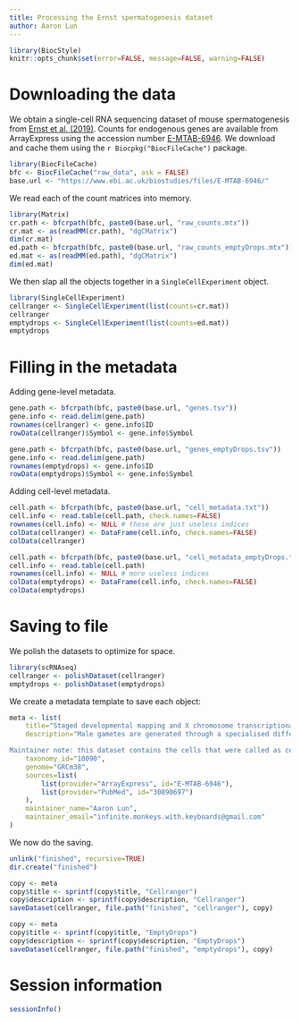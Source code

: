 ```yaml
---
title: Processing the Ernst spermatogenesis dataset
author: Aaron Lun
---
```


```r
library(BiocStyle)
knitr::opts_chunk$set(error=FALSE, message=FALSE, warning=FALSE)
```

# Downloading the data

We obtain a single-cell RNA sequencing dataset of mouse spermatogenesis from [Ernst et al. (2019)](https://doi.org/10.1038/s41467-019-09182-1).
Counts for endogenous genes are available from ArrayExpress using the accession number [E-MTAB-6946](https://www.ebi.ac.uk/arrayexpress/experiments/E-MTAB-6946/).
We download and cache them using the `r Biocpkg("BiocFileCache")` package.

```r
library(BiocFileCache)
bfc <- BiocFileCache("raw_data", ask = FALSE)
base.url <- "https://www.ebi.ac.uk/biostudies/files/E-MTAB-6946/"
```

We read each of the count matrices into memory.

```r
library(Matrix)
cr.path <- bfcrpath(bfc, paste0(base.url, "raw_counts.mtx"))
cr.mat <- as(readMM(cr.path), "dgCMatrix")
dim(cr.mat)
ed.path <- bfcrpath(bfc, paste0(base.url, "raw_counts_emptyDrops.mtx"))
ed.mat <- as(readMM(ed.path), "dgCMatrix")
dim(ed.mat)
```

We then slap all the objects together in a `SingleCellExperiment` object.

```r
library(SingleCellExperiment)
cellranger <- SingleCellExperiment(list(counts=cr.mat))
cellranger
emptydrops <- SingleCellExperiment(list(counts=ed.mat))
emptydrops
```

# Filling in the metadata

Adding gene-level metadata.

```r
gene.path <- bfcrpath(bfc, paste0(base.url, "genes.tsv"))
gene.info <- read.delim(gene.path)
rownames(cellranger) <- gene.info$ID
rowData(cellranger)$Symbol <- gene.info$Symbol

gene.path <- bfcrpath(bfc, paste0(base.url, "genes_emptyDrops.tsv"))
gene.info <- read.delim(gene.path)
rownames(emptydrops) <- gene.info$ID
rowData(emptydrops)$Symbol <- gene.info$Symbol
```

Adding cell-level metadata.

```r
cell.path <- bfcrpath(bfc, paste0(base.url, "cell_metadata.txt"))
cell.info <- read.table(cell.path, check.names=FALSE)
rownames(cell.info) <- NULL # these are just useless indices
colData(cellranger) <- DataFrame(cell.info, check.names=FALSE)
colData(cellranger)

cell.path <- bfcrpath(bfc, paste0(base.url, "cell_metadata_emptyDrops.txt"))
cell.info <- read.table(cell.path)
rownames(cell.info) <- NULL # more useless indices
colData(emptydrops) <- DataFrame(cell.info, check.names=FALSE)
colData(emptydrops)
```

# Saving to file

We polish the datasets to optimize for space.

```r
library(scRNAseq)
cellranger <- polishDataset(cellranger)
emptydrops <- polishDataset(emptydrops)
```

We create a metadata template to save each object:

```r
meta <- list(
    title="Staged developmental mapping and X chromosome transcriptional dynamics during mouse spermatogenesis. [%s calls only]",
    description="Male gametes are generated through a specialised differentiation pathway involving a series of developmental transitions that are poorly characterised at the molecular level. Here, we use droplet-based single-cell RNA-Sequencing to profile spermatogenesis in adult animals and at multiple stages during juvenile development. By exploiting the first wave of spermatogenesis, we both precisely stage germ cell development and enrich for rare somatic cell-types and spermatogonia. To capture the full complexity of spermatogenesis including cells that have low transcriptional activity, we apply a statistical tool that identifies previously uncharacterised populations of leptotene and zygotene spermatocytes. Focusing on post-meiotic events, we characterise the temporal dynamics of X chromosome re-activation and profile the associated chromatin state using CUT&RUN. This identifies a set of genes strongly repressed by H3K9me3 in spermatocytes, which then undergo extensive chromatin remodelling post-meiosis, thus acquiring an active chromatin state and spermatid-specific expression.

Maintainer note: this dataset contains the cells that were called as cells via the %s algorithm.",
    taxonomy_id="10090",
    genome="GRCm38",
    sources=list(
        list(provider="ArrayExpress", id="E-MTAB-6946"),
        list(provider="PubMed", id="30890697")
    ),
    maintainer_name="Aaron Lun",
    maintainer_email="infinite.monkeys.with.keyboards@gmail.com"
)
```

We now do the saving.

```r
unlink("finished", recursive=TRUE)
dir.create("finished")

copy <- meta
copy$title <- sprintf(copy$title, "Cellranger")
copy$description <- sprintf(copy$description, "Cellranger")
saveDataset(cellranger, file.path("finished", "cellranger"), copy)

copy <- meta
copy$title <- sprintf(copy$title, "EmptyDrops")
copy$description <- sprintf(copy$description, "EmptyDrops")
saveDataset(cellranger, file.path("finished", "emptydrops"), copy)
```

# Session information {-}

```r
sessionInfo()
```
